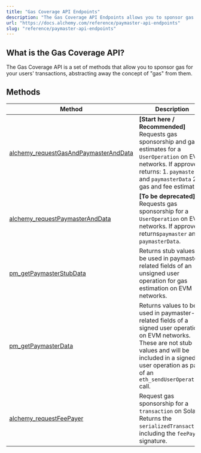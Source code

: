 ```yaml
---
title: "Gas Coverage API Endpoints"
description: "The Gas Coverage API Endpoints allows you to sponsor gas fees for your users, removing the biggest barrier to entry."
url: "https://docs.alchemy.com/reference/paymaster-api-endpoints"
slug: "reference/paymaster-api-endpoints"
---
```


## What is the Gas Coverage API?

The Gas Coverage API is a set of methods that allow you to sponsor gas for your users' transactions, abstracting away the concept of "gas" from them.

## Methods

| Method                                                                                     | Description                                                                                                                                                                                                             |
| ------------------------------------------------------------------------------------------ | ----------------------------------------------------------------------------------------------------------------------------------------------------------------------------------------------------------------------- |
| [alchemy\_requestGasAndPaymasterAndData](/reference/alchemy-requestgasandpaymasteranddata) | **\[Start here / Recommended]** Requests gas sponsorship and gas estimates for a `UserOperation` on EVM networks. If approved, returns: 1. `paymaster` and `paymasterData` 2. gas and fee estimates.                    |
| [alchemy\_requestPaymasterAndData](/reference/alchemy-requestpaymasteranddata)             | **\[To be deprecated]** Requests gas sponsorship for a `UserOperation` on EVM networks. If approved, returns`paymaster` and `paymasterData`.                                                                            |
| [pm\_getPaymasterStubData](/reference/pm_getpaymasterstubdata)                             | Returns stub values to be used in paymaster-related fields of an unsigned user operation for gas estimation on EVM networks.                                                                                            |
| [pm\_getPaymasterData](/reference/pm_getpaymasterdata)                                     | Returns values to be used in paymaster-related fields of a signed user operation on EVM networks. These are not stub values and will be included in a signed user operation as part of an `eth_sendUserOperation` call. |
| [alchemy\_requestFeePayer](/reference/alchemy-requestfeepayer)                             | Request gas sponsorship for a `transaction` on Solana. Returns the `serializedTransaction`, including the `feePayer` signature.                                                                                         |
